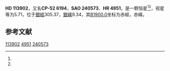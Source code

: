 {{Starbox begin
| name = HD 113902
}}
{{Starbox observe
| epoch = [[J2000.0|J2000.0]]
| constell = {{星座名待查}}<ref name=SIMBAD>{{cite web
 | url=http://simbad.u-strasbg.fr/simbad/sim-id?Ident=HR+4951
 | title=Pulsating variable Star
 | publisher=Centre de Données astronomiques de Strasbourg
 | work=SIMBAD
 | accessdate=2012-07-13
 | archive-date=2016-03-17
 | archive-url=https://web.archive.org/web/20160317140321/http://simbad.u-strasbg.fr/simbad/sim-id?Ident=HR+4951
 | dead-url=no
 }}</ref><ref name=DATA>{{cite web
 | url=http://vizier.u-strasbg.fr/viz-bin/VizieR-5?-out.add=.&-source=5050&-corr=PK=HR&-out.max=9999&HR=4951
 | title=VizieR Detailed Page
 | accessdate=2012-07-13
 | archive-date=2016-03-05
 | archive-url=https://web.archive.org/web/20160305002557/http://vizier.u-strasbg.fr/viz-bin/VizieR-5?-out.add=.&-source=5050&-corr=PK=HR&-out.max=9999&HR=4951
 | dead-url=no
 }}</ref>
| 星官 = 
| ra = {{RA|13|7|38.3}}<ref name=SIMBAD /><ref name=DATA />
| dec = {{DEC|-53|27|35}}<ref name=SIMBAD /><ref name=DATA />
| appmag_v = 5.71<ref name=SIMBAD /><ref name=DATA />
}}
{{Starbox character
| class = B8V<ref name=SIMBAD /><ref name=DATA />
| b-v = -0.07<ref name=SIMBAD /><ref name=DATA />
| u-b = -0.27<ref name=SIMBAD /><ref name=DATA />
| r-i = <ref name=SIMBAD /><ref name=DATA />
| variable = 
}}
{{Starbox astrometry
| radial_v = -0.27
| prop_mo_ra = 22
| parallax = 
| p_error = 
}}
{{Starbox catalog
| names =CP-52 6194，[[SAO星表|SAO]] 240573，[[HD星表|HD]] 113902，[[HR星表|HR]] 4951}}
{{Starbox reference |Simbad=HR+4951}}
{{Starbox end}}

'''HD 113902'''，又名'''CP-52 6194'''，'''SAO 240573'''、'''HR 4951'''，是一颗恒星<ref name=SIMBAD /><ref name=DATA />，视星等为5.71，位于[[銀道座標系|銀經]]305.37，[[銀道座標系|銀緯]]9.34，其[[B1900.0|B1900.0]]坐标为赤經{{RA|13|1|41.6}}，赤緯{{DEC|-52|9.34|27}}。

== 参考文献 ==
{{reflist}}

{{star-stub}}

[[Category:HD和HDE天體|113902]]
[[Category:HR天體|4951]]
[[Category:SAO天體|240573]]